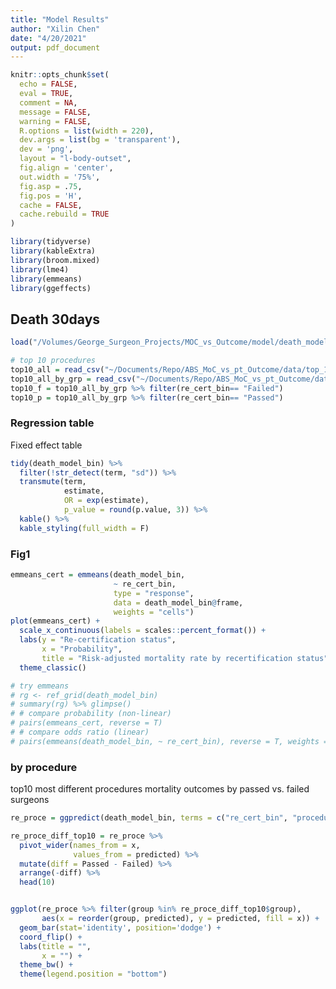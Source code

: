 ```yaml
---
title: "Model Results"
author: "Xilin Chen"
date: "4/20/2021"
output: pdf_document
---
```


```r
knitr::opts_chunk$set(
  echo = FALSE,
  eval = TRUE,
  comment = NA,
  message = FALSE,
  warning = FALSE,
  R.options = list(width = 220),
  dev.args = list(bg = 'transparent'),
  dev = 'png',
  layout = "l-body-outset",
  fig.align = 'center',
  out.width = '75%',
  fig.asp = .75,
  fig.pos = 'H',
  cache = FALSE, 
  cache.rebuild = TRUE
)

library(tidyverse)
library(kableExtra)
library(broom.mixed)
library(lme4)
library(emmeans)
library(ggeffects)
```

## Death 30days

```r
load("/Volumes/George_Surgeon_Projects/MOC_vs_Outcome/model/death_model_bin.rdata")

# top 10 procedures
top10_all = read_csv("~/Documents/Repo/ABS_MoC_vs_pt_Outcome/data/top_10_all.csv")
top10_all_by_grp = read_csv("~/Documents/Repo/ABS_MoC_vs_pt_Outcome/data/top_10_by_grp.csv")
top10_f = top10_all_by_grp %>% filter(re_cert_bin== "Failed")
top10_p = top10_all_by_grp %>% filter(re_cert_bin== "Passed")
```

### Regression table

Fixed effect table
```r
tidy(death_model_bin) %>%
  filter(!str_detect(term, "sd")) %>% 
  transmute(term,
            estimate,
            OR = exp(estimate),
            p_value = round(p.value, 3)) %>% 
  kable() %>% 
  kable_styling(full_width = F)
```


### Fig1

```r
emmeans_cert = emmeans(death_model_bin,
                       ~ re_cert_bin,
                       type = "response",
                       data = death_model_bin@frame,
                       weights = "cells")
plot(emmeans_cert) +
  scale_x_continuous(labels = scales::percent_format()) +
  labs(y = "Re-certification status",
       x = "Probability",
       title = "Risk-adjusted mortality rate by recertification status") +
  theme_classic()

# try emmeans
# rg <- ref_grid(death_model_bin)
# summary(rg) %>% glimpse()
# # compare probability (non-linear)
# pairs(emmeans_cert, reverse = T)
# # compare odds ratio (linear)
# pairs(emmeans(death_model_bin, ~ re_cert_bin), reverse = T, weights = "cells")

```

### by procedure

top10 most different procedures mortality outcomes by passed vs. failed surgeons

```r
re_proce = ggpredict(death_model_bin, terms = c("re_cert_bin", "procedure"), type = "random")

re_proce_diff_top10 = re_proce %>%
  pivot_wider(names_from = x,
              values_from = predicted) %>% 
  mutate(diff = Passed - Failed) %>% 
  arrange(-diff) %>% 
  head(10)


ggplot(re_proce %>% filter(group %in% re_proce_diff_top10$group),
       aes(x = reorder(group, predicted), y = predicted, fill = x)) +
  geom_bar(stat='identity', position='dodge') +
  coord_flip() +
  labs(title = "",
       x = "") +
  theme_bw() +
  theme(legend.position = "bottom")
  
```




